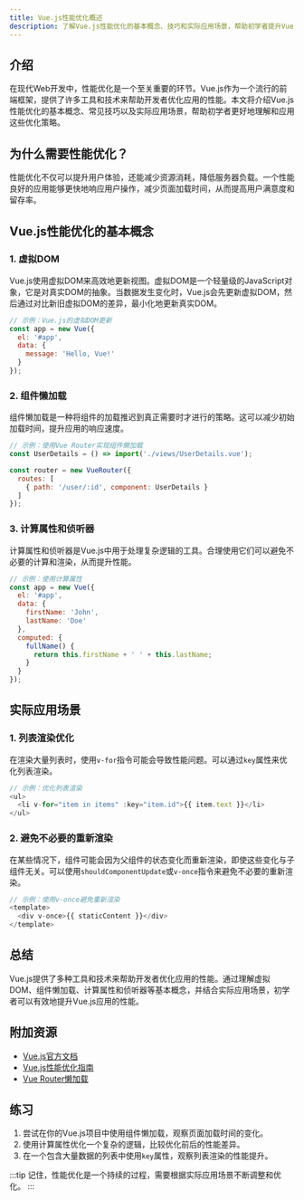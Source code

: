 ```yaml
---
title: Vue.js性能优化概述
description: 了解Vue.js性能优化的基本概念、技巧和实际应用场景，帮助初学者提升Vue.js应用的性能。
---
```


## 介绍

在现代Web开发中，性能优化是一个至关重要的环节。Vue.js作为一个流行的前端框架，提供了许多工具和技术来帮助开发者优化应用的性能。本文将介绍Vue.js性能优化的基本概念、常见技巧以及实际应用场景，帮助初学者更好地理解和应用这些优化策略。

## 为什么需要性能优化？

性能优化不仅可以提升用户体验，还能减少资源消耗，降低服务器负载。一个性能良好的应用能够更快地响应用户操作，减少页面加载时间，从而提高用户满意度和留存率。

## Vue.js性能优化的基本概念

### 1. 虚拟DOM

Vue.js使用虚拟DOM来高效地更新视图。虚拟DOM是一个轻量级的JavaScript对象，它是对真实DOM的抽象。当数据发生变化时，Vue.js会先更新虚拟DOM，然后通过对比新旧虚拟DOM的差异，最小化地更新真实DOM。

```javascript
// 示例：Vue.js的虚拟DOM更新
const app = new Vue({
  el: '#app',
  data: {
    message: 'Hello, Vue!'
  }
});
```

### 2. 组件懒加载

组件懒加载是一种将组件的加载推迟到真正需要时才进行的策略。这可以减少初始加载时间，提升应用的响应速度。

```javascript
// 示例：使用Vue Router实现组件懒加载
const UserDetails = () => import('./views/UserDetails.vue');

const router = new VueRouter({
  routes: [
    { path: '/user/:id', component: UserDetails }
  ]
});
```

### 3. 计算属性和侦听器

计算属性和侦听器是Vue.js中用于处理复杂逻辑的工具。合理使用它们可以避免不必要的计算和渲染，从而提升性能。

```javascript
// 示例：使用计算属性
const app = new Vue({
  el: '#app',
  data: {
    firstName: 'John',
    lastName: 'Doe'
  },
  computed: {
    fullName() {
      return this.firstName + ' ' + this.lastName;
    }
  }
});
```

## 实际应用场景

### 1. 列表渲染优化

在渲染大量列表时，使用`v-for`指令可能会导致性能问题。可以通过`key`属性来优化列表渲染。

```javascript
// 示例：优化列表渲染
<ul>
  <li v-for="item in items" :key="item.id">{{ item.text }}</li>
</ul>
```

### 2. 避免不必要的重新渲染

在某些情况下，组件可能会因为父组件的状态变化而重新渲染，即使这些变化与子组件无关。可以使用`shouldComponentUpdate`或`v-once`指令来避免不必要的重新渲染。

```javascript
// 示例：使用v-once避免重新渲染
<template>
  <div v-once>{{ staticContent }}</div>
</template>
```

## 总结

Vue.js提供了多种工具和技术来帮助开发者优化应用的性能。通过理解虚拟DOM、组件懒加载、计算属性和侦听器等基本概念，并结合实际应用场景，初学者可以有效地提升Vue.js应用的性能。

## 附加资源

- [Vue.js官方文档](https://vuejs.org/)
- [Vue.js性能优化指南](https://vuejs.org/v2/guide/performance.html)
- [Vue Router懒加载](https://router.vuejs.org/guide/advanced/lazy-loading.html)

## 练习

1. 尝试在你的Vue.js项目中使用组件懒加载，观察页面加载时间的变化。
2. 使用计算属性优化一个复杂的逻辑，比较优化前后的性能差异。
3. 在一个包含大量数据的列表中使用`key`属性，观察列表渲染的性能提升。

:::tip
记住，性能优化是一个持续的过程，需要根据实际应用场景不断调整和优化。
:::